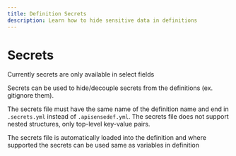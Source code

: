 ---
title: Definition Secrets
description: Learn how to hide sensitive data in definitions
---

# Secrets

<Aside type="caution">
    Currently secrets are only available in select fields
</Aside>

Secrets can be used to hide/decouple secrets from the definitions (ex. gitignore them).

The secrets file must have the same name of the definition name and end
in `.secrets.yml` instead of `.apisensedef.yml`. The secrets file does not support nested structures, only top-level key-value pairs.

The secrets file is automatically loaded into the definition and where supported the secrets can be used same as variables in definition

